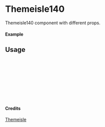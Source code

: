 
<Meta of={Themeisle140} title="Themeisle/Themeisle140" />

# Themeisle140

Themeisle140 component with different props.

#### Example

<Canvas of={Themeisle140.Primary} />

## Usage

```ts
import { Themeisle140 } from "yadl-ui";

const Example = () => {
  return (
      <Themeisle140 />
  );
};

export default Example;
```

#### Credits
[Themeisle](https://themeisle.com/illustrations/)
